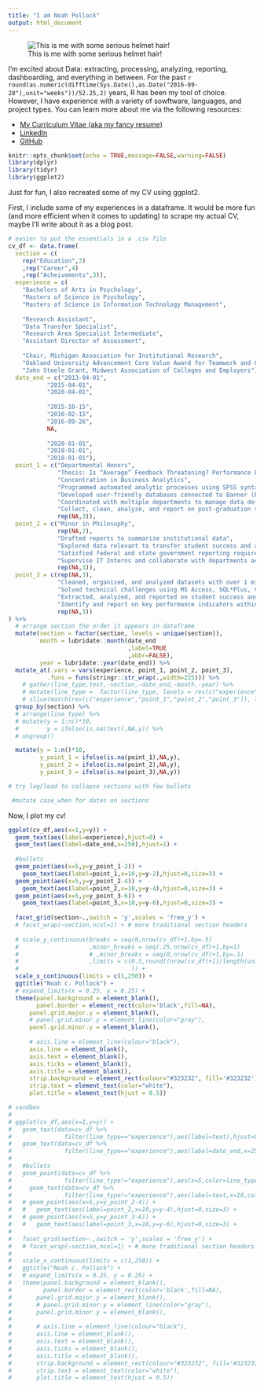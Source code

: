 ```yaml
---
title: "I am Noah Pollock"
output: html_document
---
```


![This is me with some serious helmet hair!](diverge_and_me.jpg)   

I'm excited about Data: extracting, processing, analyzing, reporting, dashboarding, and everything in between. For the past `r round(as.numeric(difftime(Sys.Date(),as.Date("2016-09-28"),unit="weeks"))/52.25,2)` years, R has been my tool of choice. However, I have experience with a variety of sowftware, languages, and project types. You can learn more about me via the following resources:

* <a href="np_cv.pdf" target="_blank"> My Curriculum Vitae (aka my fancy resume) </a>
* <a href="https://www.linkedin.com/in/noah-pollock-5b5804157/" target="_blank"> LinkedIn </a>
* <a href="https://github.com/ncpollock/" target="_blank"> GitHub </a>


```r
knitr::opts_chunk$set(echo = TRUE,message=FALSE,warning=FALSE)
library(dplyr)
library(tidyr)
library(ggplot2)
```

Just for fun, I also recreated some of my CV using ggplot2.

First, I include some of my experiences in a dataframe. It would be more fun (and more efficient when it comes to updating) to scrape my actual CV, maybe I'll write about it as a blog post.

```r

# easier to put the essentials in a .csv file
cv_df <- data.frame(
  section = c(
    rep("Education",3)
    ,rep("Career",4)
    ,rep("Acheivements",3)),
  experience = c(
    "Bachelors of Arts in Psychology",
    "Masters of Science in Psychology",
    "Masters of Science in Information Technology Management",
    
    "Research Assistant",
    "Data Transfer Specialist",
    "Research Area Specialist Intermediate",
    "Assistant Director of Assessment",
    
    "Chair, Michigan Association for Institutional Research",
    "Oakland University Advancement Core Value Award for Teamwork and Community",
    "John Steele Grant, Midwest Association of Colleges and Employers"),
  date_end = c("2013-04-01",
           "2015-04-01",
           "2020-04-01",
           
           "2015-10-15",
           "2016-02-15",
           "2016-09-26",
           NA,
           
           "2020-01-01",
           "2018-01-01",
           "2018-01-01"),
  point_1 = c("Departmental Honors",
              "Thesis: Is “Average” Feedback Threatening? Performance Feedback and the Stress-Buffering Model of High Self-Esteem",
              "Concentration in Business Analytics",
              "Programmed automated analytic processes using SPSS syntax and R",
              "Developed user-friendly databases connected to Banner (Ellucian ERP System)",
              "Coordinated with multiple departments to manage data definitions and integrity",
              "Collect, clean, analyze, and report on post-graduation success data",
              rep(NA,3)),
  point_2 = c("Minor in Philosophy",
              rep(NA,2),
              "Drafted reports to summarize institutional data",
              "Explored data relevant to transfer student success and articulation",
              "Satisfied federal and state government reporting requirements",
              "Supervise IT Interns and collaborate with departments across campus",
              rep(NA,3)),
  point_3 = c(rep(NA,3),
              "Cleaned, organized, and analyzed datasets with over 1 million rows and 100 columns",
              "Solved technical challenges using MS Access, SQL*Plus, VBA, and Batch scripting",
              "Extracted, analyzed, and reported on student success and program review data",
              "Identify and report on key performance indicators within the department",
              rep(NA,3))
) %>%
  # arrange section the order it appears in dataframe
  mutate(section = factor(section, levels = unique(section)),
         month = lubridate::month(date_end
                                  ,label=TRUE
                                  ,abbr=FALSE),
         year = lubridate::year(date_end)) %>% 
  mutate_at(.vars = vars(experience, point_1, point_2, point_3),
           .funs = funs(stringr::str_wrap(.,width=225))) %>%
    # gather(line_type,text,-section,-date_end,-month,-year) %>%
    # mutate(line_type =  factor(line_type, levels = rev(c("experience","point_1","point_2","point_3")))) %>%
    # slice(match(rev(c("experience","point_1","point_2","point_3")), line_type)) %>% # custome sort order
  group_by(section) %>%
  # arrange(line_type) %>%
  # mutate(y = 1:n()*10,
  #        y = ifelse(is.na(text),NA,y)) %>%
  # ungroup()

  mutate(y = 1:n()*10,
         y_point_1 = ifelse(is.na(point_1),NA,y),
         y_point_2 = ifelse(is.na(point_2),NA,y),
         y_point_3 = ifelse(is.na(point_3),NA,y))

# try lag/lead to collapse sections with few bullets

 #mutate case_when for dates on sections

```

Now, I plot my cv!

```r

ggplot(cv_df,aes(x=1,y=y)) +
  geom_text(aes(label=experience),hjust=0) +
  geom_text(aes(label=date_end,x=250),hjust=1) +
  
  #bullets
  geom_point(aes(x=5,y=y_point_1-2)) +
    geom_text(aes(label=point_1,x=10,y=y-2),hjust=0,size=3) +
  geom_point(aes(x=5,y=y_point_2-4)) +
    geom_text(aes(label=point_2,x=10,y=y-4),hjust=0,size=3) +
  geom_point(aes(x=5,y=y_point_3-6)) +
    geom_text(aes(label=point_3,x=10,y=y-6),hjust=0,size=3) +
  
  facet_grid(section~.,switch = 'y',scales = 'free_y') + 
  # facet_wrap(~section,ncol=1) + # more traditional section headers
  
  # scale_y_continuous(breaks = seq(0,nrow(cv_df)+1,by=.5)
  #                    ,minor_breaks = seq(.25,nrow(cv_df)+1,by=1)
  #                    # ,minor_breaks = seq(0,nrow(cv_df)+1,by=.1)
  #                    ,limits = c(0.5,round((nrow(cv_df)+1)/length(unique(cv_df$section)),1)
  #                                )) +
  scale_x_continuous(limits = c(1,250)) +
  ggtitle("Noah c. Pollock") +
  # expand_limits(x = 0.25, y = 0.25) +
  theme(panel.background = element_blank(),
        panel.border = element_rect(color='black',fill=NA),
      panel.grid.major.y = element_blank(),
      # panel.grid.minor.y = element_line(color="gray"),
      panel.grid.minor.y = element_blank(),
      
      # axis.line = element_line(colour="black"),
      axis.line = element_blank(),
      axis.text = element_blank(),
      axis.ticks = element_blank(),
      axis.title = element_blank(),
      strip.background = element_rect(colour="#323232", fill='#323232'),
      strip.text = element_text(color="white"),
      plot.title = element_text(hjust = 0.5))

# sandbox
# 
# ggplot(cv_df,aes(x=1,y=y)) +
#   geom_text(data=cv_df %>%
#               filter(line_type=="experience"),aes(label=text),hjust=0) +
#   geom_text(data=cv_df %>%
#               filter(line_type=="experience"),aes(label=date_end,x=250),hjust=1) +
#   
#   #bullets
#   geom_point(data=cv_df %>%
#               filter(line_type!="experience"),aes(x=5,color=line_type)) +
#     geom_text(data=cv_df %>%
#               filter(line_type!="experience"),aes(label=text,x=10,color=line_type),hjust=0,size=3) +
#   # geom_point(aes(x=5,y=y_point_2-4)) +
#   #   geom_text(aes(label=point_2,x=10,y=y-4),hjust=0,size=3) +
#   # geom_point(aes(x=5,y=y_point_3-6)) +
#   #   geom_text(aes(label=point_3,x=10,y=y-6),hjust=0,size=3) +
#   
#   facet_grid(section~.,switch = 'y',scales = 'free_y') + 
#   # facet_wrap(~section,ncol=1) + # more traditional section headers
# 
#   scale_x_continuous(limits = c(1,250)) +
#   ggtitle("Noah c. Pollock") +
#   # expand_limits(x = 0.25, y = 0.25) +
#   theme(panel.background = element_blank(),
#         panel.border = element_rect(color='black',fill=NA),
#       panel.grid.major.y = element_blank(),
#       # panel.grid.minor.y = element_line(color="gray"),
#       panel.grid.minor.y = element_blank(),
#       
#       # axis.line = element_line(colour="black"),
#       axis.line = element_blank(),
#       axis.text = element_blank(),
#       axis.ticks = element_blank(),
#       axis.title = element_blank(),
#       strip.background = element_rect(colour="#323232", fill='#323232'),
#       strip.text = element_text(color="white"),
#       plot.title = element_text(hjust = 0.5))

```

